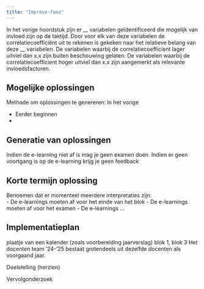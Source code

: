 ```yaml
---
title: "Improve-fase"
---
```


In het vorige hoordstuk zijn er __ variabelen geïdentificeerd die mogelijk van invloed zijn op de taktijd.
Door voor elk van deze variabelen de correlatiecoefficiënt uit te rekenen is gekeken naar het relatieve belang van deze __ variabelen.
De variabelen waarbij de correlatiecoefficient lager uitviel dan x.x zijn buiten beschouwing gelaten.
De variabelen waarbij de correlatiecoefficient hoger uitviel dan x.x zijn aangemerkt als relevante invloedsfactoren.

## Mogelijke oplossingen

Methode om oplossingen te genereren:
In het vorige 

- Eerder beginnen
- 

## Generatie van oplossingen

Indien de e-learning niet af is mag je geen examen doen.
Indien er geen voortgang is op de e-learning krijg je geen feedback

## Korte termijn oplossing

Benoemen dat er momenteel meerdere interpretaties zijn:  
- De e-learnings moeten af voor het einde van het blok
- De e-learnings moeten af voor het examen
- De e-learnings ...

## Implementatieplan


plaatje van een kalender (zoals voorbereiding jaarverslag) blok 1, blok 3
Het docenten team '24-'25 bestaat grotendeels uit dezelfde docenten als voorgaand jaar.

Doelstelling (herzien)

Vervolgonderzoek